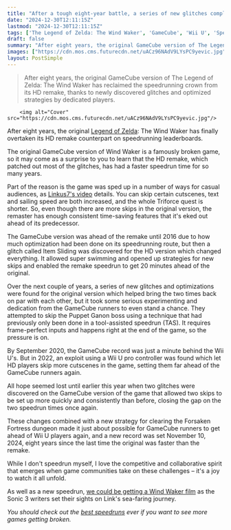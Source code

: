 ```yaml
---
title: "After a tough eight-year battle, a series of new glitches completely changed The Legend of Zelda: The Wind Waker speedruns"
date: "2024-12-30T12:11:15Z"
lastmod: "2024-12-30T12:11:15Z"
tags: ['The Legend of Zelda: The Wind Waker', 'GameCube', 'Wii U', 'Speedrunning', 'Action-Adventure', 'Nintendo']
draft: false
summary: "After eight years, the original GameCube version of The Legend of Zelda: The Wind Waker has reclaimed the speedrunning crown from its HD remake, thanks to newly discovered glitches and optimized strategies by dedicated players."
images: ["https://cdn.mos.cms.futurecdn.net/uACz96NAdV9LYsPC9yevic.jpg"]
layout: PostSimple
---
```

> After eight years, the original GameCube version of The Legend of Zelda: The Wind Waker has reclaimed the speedrunning crown from its HD remake, thanks to newly discovered glitches and optimized strategies by dedicated players.


        <img alt="Cover" src="https://cdn.mos.cms.futurecdn.net/uACz96NAdV9LYsPC9yevic.jpg"/>
        
After eight years, the original [<u>Legend of Zelda</u>](https://www.gamesradar.com/ultimate-guide-to-the-legend-of-zelda-games/): The Wind Waker has finally overtaken its HD remake counterpart on speedrunning leaderboards.

The original GameCube version of Wind Waker is a famously broken game, so it may come as a surprise to you to learn that the HD remake, which patched out most of the glitches, has had a faster speedrun time for so many years.

Part of the reason is the game was sped up in a number of ways for casual audiences, as [<u>Linkus7's video</u>](https://www.youtube.com/watch?v=nlEFRqnJyOg) details. You can skip certain cutscenes, text and sailing speed are both increased, and the whole Triforce quest is shorter. So, even though there are more skips in the original version, the remaster has enough consistent time-saving features that it's eked out ahead of its predecessor.

The GameCube version was ahead of the remake until 2016 due to how much optimization had been done on its speedrunning route, but then a glitch called Item Sliding was discovered for the HD version which changed everything. It allowed super swimming and opened up strategies for new skips and enabled the remake speedrun to get 20 minutes ahead of the original.

Over the next couple of years, a series of new glitches and optimizations were found for the original version which helped bring the two times back on par with each other, but it took some serious experimenting and dedication from the GameCube runners to even stand a chance. They attempted to skip the Puppet Ganon boss using a technique that had previously only been done in a tool-assisted speedrun (TAS). It requires frame-perfect inputs and happens right at the end of the game, so the pressure is on.

By September 2020, the GameCube record was just a minute behind the Wii U's. But in 2022, an exploit using a Wii U pro controller was found which let HD players skip more cutscenes in the game, setting them far ahead of the GameCube runners again.

All hope seemed lost until earlier this year when two glitches were discovered on the GameCube version of the game that allowed two skips to be set up more quickly and consistently than before, closing the gap on the two speedrun times once again.

These changes combined with a new strategy for clearing the Forsaken Fortress dungeon made it just about possible for GameCube runners to get ahead of Wii U players again, and a new record was set November 10, 2024, eight years since the last time the original was faster than the remake.

While I don't speedrun myself, I love the competitive and collaborative spirit that emerges when game communities take on these challenges – it's a joy to watch it all unfold.

As well as a new speedrun, [we could be getting a Wind Waker film](https://www.gamesradar.com/games/the-legend-of-zelda/as-sonic-the-hedgehog-3-tears-up-the-box-office-its-writers-now-want-to-adapt-the-legend-of-zelda-the-wind-waker-were-putting-it-out-there-in-the-world/) as the Sonic 3 writers set their sights on Link's sea-faring journey.

*You should check out the *[<em>best speedruns</em>](https://www.gamesradar.com/best-speedruns/)* ever if you want to see more games getting broken.*
        